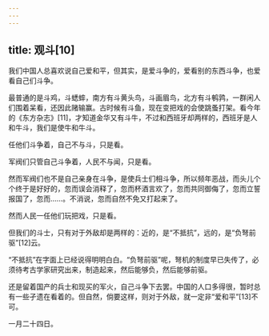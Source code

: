 ```yaml
---
---
---
```

title: 观斗[10]
---




我们中国人总喜欢说自己爱和平，但其实，是爱斗争的，爱看别的东西斗争，也爱看自己们斗争。

最普通的是斗鸡，斗蟋蟀，南方有斗黄头鸟，斗画眉鸟，北方有斗鹌鹑，一群闲人们围着呆看，还因此赌输赢。古时候有斗鱼，现在变把戏的会使跳蚤打架。看今年的《东方杂志》[11]，才知道金华又有斗牛，不过和西班牙却两样的，西班牙是人和牛斗，我们是使牛和牛斗。

任他们斗争着，自己不与斗，只是看。

军阀们只管自己斗争着，人民不与闻，只是看。

然而军阀们也不是自己亲身在斗争，是使兵士们相斗争，所以频年恶战，而头儿个个终于是好好的，忽而误会消释了，忽而杯酒言欢了，忽而共同御侮了，忽而立誓报国了，忽而……。不消说，忽而自然不免又打起来了。

然而人民一任他们玩把戏，只是看。

但我们的斗士，只有对于外敌却是两样的：近的，是“不抵抗”，远的，是“负弩前驱”[12]云。

“不抵抗”在字面上已经说得明明白白。“负弩前驱”呢，弩机的制度早已失传了，必须待考古学家研究出来，制造起来，然后能够负，然后能够前驱。

还是留着国产的兵士和现买的军火，自己斗争下去罢。中国的人口多得很，暂时总有一些孑遗在看着的。但自然，倘要这样，则对于外敌，就一定非“爱和平”[13]不可。

一月二十四日。